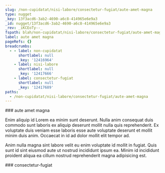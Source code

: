 ```yaml
---
slug: /non-cupidatat/nisi-labore/consectetur-fugiat/aute-amet-magna
type: nugget
_key: 13f3acd6-3ab2-4690-a6c8-414965e6e9a3
_id: nugget/13f3acd6-3ab2-4690-a6c8-414965e6e9a3
_rev: _iKCEoTy--_
fspath: blah/non-cupidatat/nisi-labore/consectetur-fugiat/aute-amet-magna.md
label: aute amet magna
pageRefs: {}
breadcrumbs:
  - - label: non-cupidatat
      shortlabel: null
      _key: '12416964'
    - label: nisi-labore
      shortlabel: null
      _key: '12417666'
    - label: consectetur-fugiat
      shortlabel: null
      _key: '12417689'
paths:
  - /non-cupidatat/nisi-labore/consectetur-fugiat/aute-amet-magna
---
```


<NuggetArea>
<Nugget slug="/non-cupidatat/nisi-labore/consectetur-fugiat/aute-amet-magna" type="nugget" _key="13f3acd6-3ab2-4690-a6c8-414965e6e9a3" _id="nugget/13f3acd6-3ab2-4690-a6c8-414965e6e9a3" _rev="_iKCEoTy--_" fspath="blah/non-cupidatat/nisi-labore/consectetur-fugiat/aute-amet-magna.md" label="aute amet magna" paths="/non-cupidatat/nisi-labore/consectetur-fugiat/aute-amet-magna">
<NuggetBody>
### aute amet magna

Enim aliquip id Lorem ea minim sunt deserunt. Nulla anim consequat duis commodo sunt laboris ex aliquip deserunt mollit nulla quis reprehenderit. Ex voluptate duis veniam esse laboris esse aute voluptate deserunt et mollit minim duis anim. Occaecat in id ad dolor mollit elit tempor ad.

Anim nulla magna sint labore velit eu enim voluptate id mollit in fugiat. Quis sunt id sint eiusmod aute ut nostrud incididunt ipsum ea. Minim id incididunt proident aliqua ea cillum nostrud reprehenderit magna adipisicing est.

</NuggetBody>
<Breadcrumbs>
<Crumbs>
<Crumb _key="12416964" label="non-cupidatat" /><Crumb _key="12417666" label="nisi-labore" /><Crumb _key="12417689" label="consectetur-fugiat" />
</Crumbs>
</Breadcrumbs>
</Nugget>

<NuggetsInbound>
</NuggetsInbound>
<NuggetsOutbound>
</NuggetsOutbound>
</NuggetArea>
<PassagesInbound>
<Passage direction="inbound" type="passage" _key="12417689" _id="passage/12417689" _rev="_iKCEoTu--A" label="consectetur-fugiat" passage="consectetur-fugiat" fspath="blah/non-cupidatat/nisi-labore/consectetur-fugiat" paths="/non-cupidatat/nisi-labore/consectetur-fugiat" slug="/non-cupidatat/nisi-labore/consectetur-fugiat">
<NuggetBody>
### consectetur-fugiat

</NuggetBody>
<Breadcrumbs>
<Crumbs>
<Crumb _key="12416964" label="non-cupidatat" /><Crumb _key="12417666" label="nisi-labore" />
</Crumbs>
</Breadcrumbs>
</Passage>

</PassagesInbound>
<PassagesOutbound>
</PassagesOutbound>